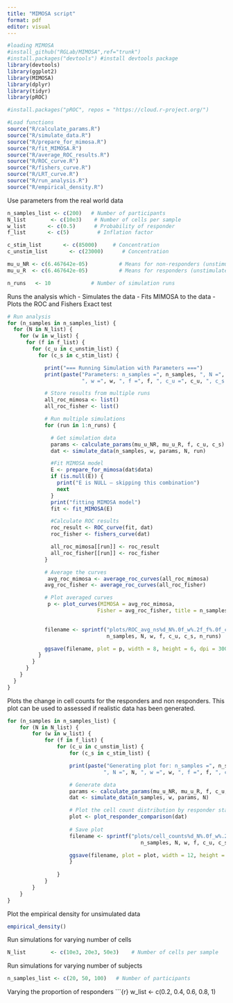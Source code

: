 ```yaml
---
title: "MIMOSA script"
format: pdf
editor: visual
---
```


```r
#loading MIMOSA
#install_github("RGLab/MIMOSA",ref="trunk") 
#install.packages("devtools") #install devtools package
library(devtools) 
library(ggplot2)
library(MIMOSA) 
library(dplyr)
library(tidyr)
library(pROC)

#install.packages("pROC", repos = "https://cloud.r-project.org/")
```

```r
#Load functions
source("R/calculate_params.R")
source("R/simulate_data.R")
source("R/prepare_for_mimosa.R")
source("R/fit_MIMOSA.R")
source("R/average_ROC_results.R")
source("R/ROC_curve.R")
source("R/fishers_curve.R")
source("R/LRT_curve.R")
source("R/run_analysis.R")
source("R/empirical_density.R")

```

Use parameters from the real world data

```r

n_samples_list <- c(200)   # Number of participants
N_list        <- c(10e3)    # Number of cells per sample
w_list       <- c(0.5)      # Probability of responder
f_list       <- c(5)         # Inflation factor

c_stim_list       <- c(85000)     # Concentration
c_unstim_list       <- c(23000)      # Concentration

mu_u_NR <- c(6.467642e-05)          # Means for non-responders (unstimulated)
mu_u_R  <- c(6.467642e-05)          # Means for responders (unstimulated)

n_runs   <- 10             # Number of simulation runs

```

Runs the analysis which - Simulates the data - Fits MIMOSA to the data - Plots the ROC and Fishers Exact test

```r
# Run analysis
for (n_samples in n_samples_list) {
  for (N in N_list) {
    for (w in w_list) {
      for (f in f_list) {
        for (c_u in c_unstim_list) {
          for (c_s in c_stim_list) {

            print("=== Running Simulation with Parameters ===")
            print(paste("Parameters: n_samples =", n_samples, ", N =", N, 
                        ", w =", w, ", f =", f, ", c_u =", c_u, ", c_s =", c_s))

            # Store results from multiple runs
            all_roc_mimosa <- list()
            all_roc_fisher <- list()

            # Run multiple simulations
            for (run in 1:n_runs) {

              # Get simulation data
              params <- calculate_params(mu_u_NR, mu_u_R, f, c_u, c_s)
              dat <- simulate_data(n_samples, w, params, N, run)

              #Fit MIMOSA model
              E <- prepare_for_mimosa(dat$data)
              if (is.null(E)) {
                print("E is NULL – skipping this combination")
                next
              }
              print("fitting MIMOSA model")
              fit <- fit_MIMOSA(E)

              #Calculate ROC results
              roc_result <- ROC_curve(fit, dat)
              roc_fisher <- fishers_curve(dat)

              all_roc_mimosa[[run]] <- roc_result
              all_roc_fisher[[run]] <- roc_fisher
            }

            # Average the curves
             avg_roc_mimosa <- average_roc_curves(all_roc_mimosa)
            avg_roc_fisher <- average_roc_curves(all_roc_fisher)

            # Plot averaged curves
             p <- plot_curves(MIMOSA = avg_roc_mimosa, 
                             Fisher = avg_roc_fisher, title = n_samples)
          

            filename <- sprintf("plots/ROC_avg_ns%d_N%.0f_w%.2f_f%.0f_cu%.0f_cs%.0f_runs%d.png",
                                n_samples, N, w, f, c_u, c_s, n_runs)

            ggsave(filename, plot = p, width = 8, height = 6, dpi = 300)
          }
        }
      }
    }
  }
}

```

Plots the change in cell counts for the responders and non responders. This plot can be used to assessed if realistic data has been generated.

```r
for (n_samples in n_samples_list) {
    for (N in N_list) {
        for (w in w_list) {
            for (f in f_list) {
                for (c_u in c_unstim_list) {
                    for (c_s in c_stim_list) {

                    print(paste("Generating plot for: n_samples =", n_samples, 
                               ", N =", N, ", w =", w, ", f =", f, ", c_u =", c_u, ", c_s =", c_s))

                    # Generate data
                    params <- calculate_params(mu_u_NR, mu_u_R, f, c_u, c_s)
                    dat <- simulate_data(n_samples, w, params, N)

                    # Plot the cell count distribution by responder status
                    plot <- plot_responder_comparison(dat)
                    
                    # Save plot
                    filename <- sprintf("plots/cell_counts%d_N%.0f_w%.2f_f%.0f_cu%.0f_cs%.0f.png", 
                                           n_samples, N, w, f, c_u, c_s)

                    ggsave(filename, plot = plot, width = 12, height = 6, dpi = 300)
                    }
            
                }
            }
        }
    }
}

```

Plot the empirical density for unsimulated data

```r
empirical_density()
```

Run simulations for varying number of cells

```r
N_list        <- c(10e3, 20e3, 50e3)    # Number of cells per sample
```

Run simulations for varying number of subjects

```r
n_samples_list <- c(20, 50, 100)   # Number of participants
```

Varying the proportion of responders \`\`\`{r} w_list \<- c(0.2, 0.4, 0.6, 0.8, 1)